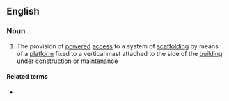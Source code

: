 ==English==

===Noun===
{{en-noun|-}}

# The provision of [[powered]] [[access]] to a system of [[scaffolding]] by means of a [[platform]] fixed to a vertical mast attached to the side of the [[building]] under construction or maintenance

====Related terms====
* {{l|en|mast climber}}